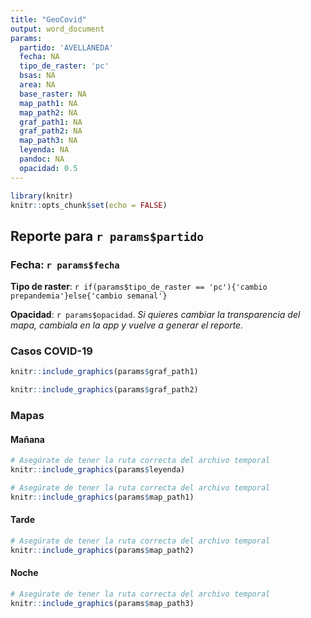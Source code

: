 ```yaml
---
title: "GeoCovid"
output: word_document
params:
  partido: 'AVELLANEDA'
  fecha: NA
  tipo_de_raster: 'pc'
  bsas: NA
  area: NA
  base_raster: NA
  map_path1: NA
  map_path2: NA
  graf_path1: NA
  graf_path2: NA
  map_path3: NA
  leyenda: NA
  pandoc: NA
  opacidad: 0.5
---
```


```r
library(knitr)
knitr::opts_chunk$set(echo = FALSE)

```

## Reporte para `r params$partido` 
### Fecha: `r params$fecha`
**Tipo de raster**: `r if(params$tipo_de_raster == 'pc'){'cambio prepandemia'}else{'cambio semanal'}`

**Opacidad**: `r params$opacidad`. 
*Si quieres cambiar la transparencia del mapa, cambiala en la app y vuelve a
generar el reporte.*

### Casos COVID-19
```r

knitr::include_graphics(params$graf_path1)

```

```r

knitr::include_graphics(params$graf_path2)

```

### Mapas


#### Mañana

```r

# Asegúrate de tener la ruta correcta del archivo temporal
knitr::include_graphics(params$leyenda)

```

```r

# Asegúrate de tener la ruta correcta del archivo temporal
knitr::include_graphics(params$map_path1)

```


#### Tarde
```r

# Asegúrate de tener la ruta correcta del archivo temporal
knitr::include_graphics(params$map_path2)

```

#### Noche
```r

# Asegúrate de tener la ruta correcta del archivo temporal
knitr::include_graphics(params$map_path3)

```